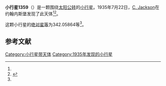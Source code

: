 {{Infobox planet
| bgcolour = #FFFFC0
| name = 1359 Prieska
| symbol = 
| image = 
| caption = 
| discovery = yes
| discovery_ref = 
| discoverer = [[C._Jackson|C. Jackson]]
| discovery_site = [[约翰内斯堡|约翰内斯堡]] 
| discovered = 1935年7月22日
| designations = yes
| mp_name = 
| named_after = 
| alt_names = 1935 OC/ A903 UE / A917 HA
| mp_category = [[主带小行星|主带小行星]]
| orbit_ref = <ref name="a">[http://ssd.jpl.nasa.gov/sbdb.cgi?sstr=1359 1359 Prieska] {{Wayback|url=http://ssd.jpl.nasa.gov/sbdb.cgi?sstr=1359 |date=20201118021530 }}，小行星數據庫瀏覽器（JPL Small-Body Database Browser）－[[美国国家航空航天局|美国国家航空航天局]]喷气推进实验室</ref>
| epoch = 2456400.5 (2013年4月18日更新)
| aphelion = {{convert|3.3196137|AU|km|3|abbr=on|lk=out}}
| perihelion = {{convert|2.9183287|AU|km|3|abbr=on}}
| semimajor = {{convert|3.1189712|AU|km|3|abbr=on}}
| eccentricity = 0.0643297
| period = 2011.942106 [[日|日]]<br />5.51[[儒略年|儒略年]]
| avg_speed = 
| inclination = 11.10176
| asc_node = 64.28500
| mean_anomaly = 
| arg_peri = 342.05864
| satellites = 
| physical_characteristics = yes
| dimensions = 
| mass = 
| density = 
| surface_grav = 
| escape_velocity = 
| sidereal_day = 
| axial_tilt = 
| pole_ecliptic_lat = 
| pole_ecliptic_lon = 
| albedo = 
| temperatures= 
| temp_name1 = 
| mean_temp_1 = 
| max_temp_1 = 
| temp_name2 = 
| max_temp_2 = 
| spectral_type = 
| abs_magnitude = 342.05864
}}

'''小行星1359'''（{{lang-en|1359 Prieska}}）是一颗围绕[[太阳|太阳]][[公转|公转]]的[[小行星|小行星]]。1935年7月22日，[[C._Jackson|C. Jackson]]在约翰内斯堡发现了此天体<ref name="a" /><ref>{{cite news|title=小行星列表|url=http://cfa-www.harvard.edu/iau/lists/NumberedMPs.txt|accessdate=2013-07-08|newspaper=哈佛大学|archive-date=2008-05-17|archive-url=https://web.archive.org/web/20080517010638/http://cfa-www.harvard.edu/iau/lists/NumberedMPs.txt|dead-url=no}}</ref>。

这颗小行星的[[绝对星等|绝对星等]]为342.05864等<ref name="a" />。

==参考文献==
{{reflist}}
{{Minor Planet Number|[[小行星1358|小行星1358]]|[[小行星1360|小行星1360]]}}

{{小天体}}

[[Category:小行星带天体|Category:小行星带天体]]
[[Category:1935年发现的小行星|Category:1935年发现的小行星]]

{{asteroid-stub}}
